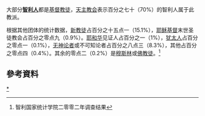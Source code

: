 {{unreferenced|time=2011-04-10T13:15:36+00:00}}
{{Expand language|en}}
大部分'''[[智利人|智利人]]'''都是[[基督教徒|基督教徒]]，[[天主教会|天主教会]]表示百分之七十（70%）的智利人属于此教派。

根据其他团体的统计数据，[[新教徒|新教徒]]占百分之十五点一（15.1%），[[耶稣基督|耶稣基督]]末世圣徒教会占百分之零点九（0.9%）。[[耶和华|耶和华]]见证人占百分之一（1%），[[犹太人|犹太人]]占百分之零点一（0.1%），[[无神论者|无神论者]]或不可知论者占百分之八点三（8.3%），其他占百分之零点四（0.4%）。其余的零点二（0.2%）是[[穆斯林|穆斯林]]或[[佛教徒|佛教徒]]。<ref>智利国家统计学院二零零二年调查结果</ref>

== 參考資料 ==
{{reflist}}

[[Category:智利宗教|*]]